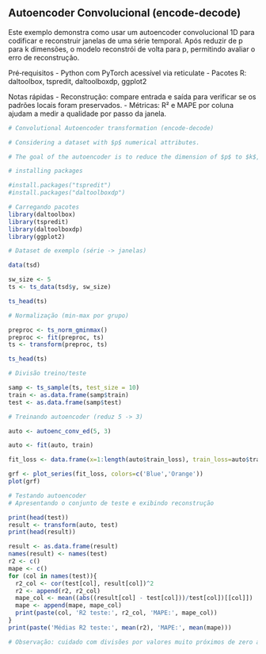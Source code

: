 ## Autoencoder Convolucional (encode-decode)

Este exemplo demonstra como usar um autoencoder convolucional 1D para codificar e reconstruir janelas de uma série temporal. Após reduzir de p para k dimensões, o modelo reconstrói de volta para p, permitindo avaliar o erro de reconstrução.

Pré‑requisitos
- Python com PyTorch acessível via reticulate
- Pacotes R: daltoolbox, tspredit, daltoolboxdp, ggplot2
 
 Notas rápidas
 - Reconstrução: compare entrada e saída para verificar se os padrões locais foram preservados.
 - Métricas: R² e MAPE por coluna ajudam a medir a qualidade por passo da janela.
```r
# Convolutional Autoencoder transformation (encode-decode)

# Considering a dataset with $p$ numerical attributes. 

# The goal of the autoencoder is to reduce the dimension of $p$ to $k$, such that these $k$ attributes are enough to recompose the original $p$ attributes. However from the $k$ dimensionals the data is returned back to $p$ dimensions. The higher the quality of autoencoder the similiar is the output from the input. 

# installing packages

#install.packages("tspredit")
#install.packages("daltoolboxdp")
```

```r
# Carregando pacotes
library(daltoolbox)
library(tspredit)
library(daltoolboxdp)
library(ggplot2)
```

```r
# Dataset de exemplo (série -> janelas) 

data(tsd)

sw_size <- 5
ts <- ts_data(tsd$y, sw_size)

ts_head(ts)
```

```r
# Normalização (min-max por grupo)

preproc <- ts_norm_gminmax()
preproc <- fit(preproc, ts)
ts <- transform(preproc, ts)

ts_head(ts)
```

```r
# Divisão treino/teste

samp <- ts_sample(ts, test_size = 10)
train <- as.data.frame(samp$train)
test <- as.data.frame(samp$test)
```

```r
# Treinando autoencoder (reduz 5 -> 3)

auto <- autoenc_conv_ed(5, 3)

auto <- fit(auto, train)
```

```r
fit_loss <- data.frame(x=1:length(auto$train_loss), train_loss=auto$train_loss,val_loss=auto$val_loss)

grf <- plot_series(fit_loss, colors=c('Blue','Orange'))
plot(grf)
```

```r
# Testando autoencoder
# Apresentando o conjunto de teste e exibindo reconstrução

print(head(test))
result <- transform(auto, test)
print(head(result))
```

```r
result <- as.data.frame(result)
names(result) <- names(test)
r2 <- c()
mape <- c()
for (col in names(test)){
  r2_col <- cor(test[col], result[col])^2
  r2 <- append(r2, r2_col)
  mape_col <- mean((abs((result[col] - test[col]))/test[col])[[col]])
  mape <- append(mape, mape_col)
  print(paste(col, 'R2 teste:', r2_col, 'MAPE:', mape_col))
}
print(paste('Médias R2 teste:', mean(r2), 'MAPE:', mean(mape)))
```
 
```r
# Observação: cuidado com divisões por valores muito próximos de zero ao calcular o MAPE.
```

